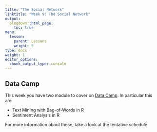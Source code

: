 ```yaml
---
title: "The Social Network"
linktitle: "Week 9: The Social Network"
output:
  blogdown::html_page:
    toc: true
menu:
  lesson:
    parent: Lessons
    weight: 9
type: docs
weight: 1
editor_options: 
  chunk_output_type: console
---
```


## Data Camp
This week you have two module to cover on [Data Camp](https://www.datacamp.com/){target="_blank"}. In particular this are

- Text Mining with Bag-of-Words in R
- Sentiment Analysis in R

For more information about these, take a look at the tentative schedule.

